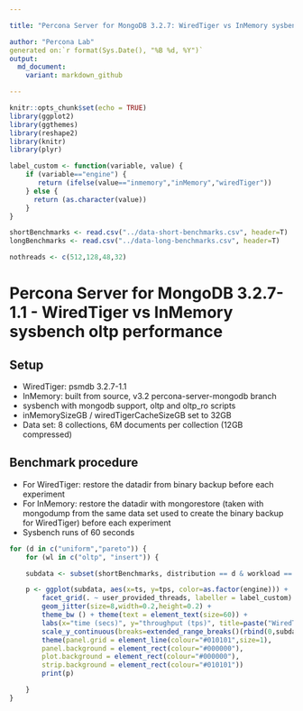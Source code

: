 ```yaml
---

title: "Percona Server for MongoDB 3.2.7: WiredTiger vs InMemory sysbench oltp performance"

author: "Percona Lab"
generated on:`r format(Sys.Date(), "%B %d, %Y")`
output:
  md_document:
    variant: markdown_github

---
```


```r
knitr::opts_chunk$set(echo = TRUE)
library(ggplot2)
library(ggthemes)
library(reshape2)
library(knitr)
library(plyr)

label_custom <- function(variable, value) {
    if (variable=="engine") {
       return (ifelse(value=="inmemory","inMemory","wiredTiger"))
    } else {
      return (as.character(value))
    }
}

shortBenchmarks <- read.csv("../data-short-benchmarks.csv", header=T)
longBenchmarks <- read.csv("../data-long-benchmarks.csv", header=T)

nothreads <- c(512,128,48,32)

```

# Percona Server for MongoDB 3.2.7-1.1 - WiredTiger vs InMemory sysbench oltp performance

## Setup

* WiredTiger: psmdb 3.2.7-1.1 
* InMemory: built from source, v3.2 percona-server-mongodb branch
* sysbench with mongodb support, oltp and oltp_ro scripts
* inMemorySizeGB / wiredTigerCacheSizeGB set to 32GB
* Data set: 8 collections, 6M documents per collection (12GB compressed)

## Benchmark procedure

* For WiredTiger: restore the datadir from binary backup before each experiment
* For InMemory: restore the datadir with mongorestore (taken with mongodump from the same data set used to create the binary backup for WiredTiger) before each experiment
* Sysbench runs of 60 seconds


```r

for (d in c("uniform","pareto")) {
    for (wl in c("oltp", "insert")) {

    subdata <- subset(shortBenchmarks, distribution == d & workload == wl)

    p <- ggplot(subdata, aes(x=ts, y=tps, color=as.factor(engine))) +
        facet_grid(. ~ user_provided_threads, labeller = label_custom) +
        geom_jitter(size=8,width=0.2,height=0.2) +
        theme_bw () + theme(text = element_text(size=60)) + 
        labs(x="time (secs)", y="throughput (tps)", title=paste("WiredTiger vs InMemory throughput - ",d," - ",wl)) +
        scale_y_continuous(breaks=extended_range_breaks()(rbind(0,subdata$tps))) +
        theme(panel.grid = element_line(colour="#010101",size=1),
        panel.background = element_rect(colour="#000000"),
        plot.background = element_rect(colour="#000000"),
        strip.background = element_rect(colour="#010101"))
        print(p) 

    }
}

```


